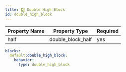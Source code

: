```yaml
---
title: 2️⃣ Double High Block
id: double_high_block
---
```


| Property Name | Property Type     | Required |
|---------------|-------------------|----------|
| half          | double_block_half | yes      |

```yaml
blocks:
  default:double_high_block:
    behavior:
      type: double_high_block
```

